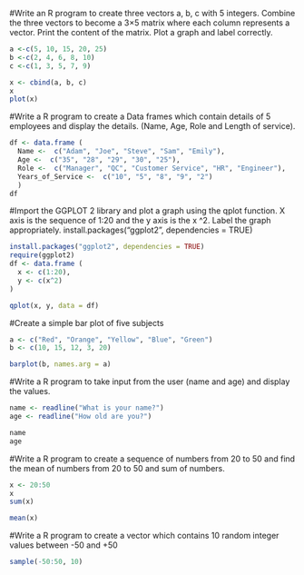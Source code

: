 #Write an R program to create three vectors a, b, c with 5 integers. Combine the three vectors to become a 3×5 matrix where each column represents a vector. Print the content of the matrix. Plot a graph and label correctly.
```{r}
a <-c(5, 10, 15, 20, 25)
b <-c(2, 4, 6, 8, 10)
c <-c(1, 3, 5, 7, 9) 

x <- cbind(a, b, c)
x
plot(x)
```
#Write a R program to create a Data frames which contain details of 5 employees and display the details. (Name, Age, Role and Length of service).

```{r}
df <- data.frame (
  Name <-  c("Adam", "Joe", "Steve", "Sam", "Emily"),
  Age <-  c("35", "28", "29", "30", "25"),
  Role <-  c("Manager", "QC", "Customer Service", "HR", "Engineer"),
  Years_of_Service <-  c("10", "5", "8", "9", "2")
  )
df

```

#Import the GGPLOT 2 library and plot a graph using the qplot function. X axis is the sequence of 1:20 and the y axis is the x ^2. Label the graph appropriately. install.packages("ggplot2", dependencies = TRUE)
```{r}
install.packages("ggplot2", dependencies = TRUE)
require(ggplot2)
df <- data.frame (
  x <- c(1:20),
  y <- c(x^2)
)

qplot(x, y, data = df)
```

#Create a simple bar plot of five subjects
```{r}

a <- c("Red", "Orange", "Yellow", "Blue", "Green")
b <- c(10, 15, 12, 3, 20)

barplot(b, names.arg = a)

```

#Write a R program to take input from the user (name and age) and display the values.

```{r}
name <- readline("What is your name?")
age <- readline("How old are you?")

name
age
```

#Write a R program to create a sequence of numbers from 20 to 50 and find the mean of numbers from 20 to 50 and sum of numbers.
```{r}
x <- 20:50
x
sum(x)

mean(x)
```

#Write a R program to create a vector which contains 10 random integer values between -50 and +50
```{r}
sample(-50:50, 10)

```

